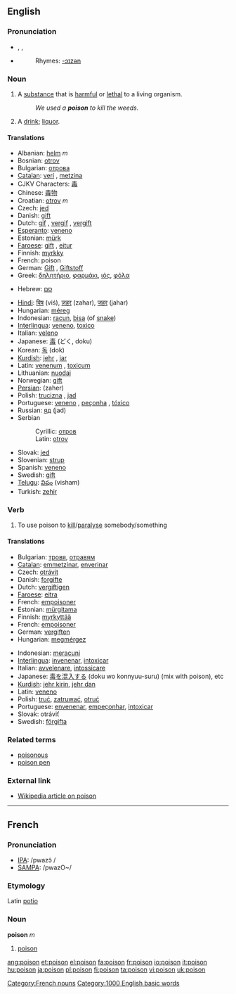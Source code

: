 ==English==

===Pronunciation===
*{{AHD|poi'zən}}, {{IPA|/ˈpɔɪz(ə)n/}}, {{SAMPA|/"pOIz(@)n/}}
*{{audio|en-us-poison.ogg|Audio (US)}}
*:Rhymes: [[Rhymes:English:-ɔɪzən|-ɔɪzən]]

===Noun===
{{en-noun}}

# A [[substance]] that is [[harmful]] or [[lethal]] to a living organism.
#: ''We used a '''poison''' to kill the weeds.''
# {{idiomatic}} A [[drink]]; [[liquor]].

====Translations====
{{top}}
*Albanian: [[helm]] ''m''
*Bosnian: [[otrov#Bosnian|otrov]] {{m}}
*Bulgarian: [[отрова]] {{f}}
*[[Catalan]]: [[verí]] {{m}}, [[metzina]] {{f}}
*CJKV Characters: [[毒]]
*Chinese: [[毒物]]
*Croatian: [[otrov]] ''m''
*Czech: [[jed]]  {{m}}
*Danish: [[gift]]
*Dutch: [[gif]] {{n}}, [[vergif]] {{n}}, [[vergift]] {{n}}
*[[Esperanto]]: [[veneno]]
*Estonian: [[mürk]]
*[[Faroese]]: [[gift]] {{f}}, [[eitur]] {{n}}
*Finnish: [[myrkky]]
*French: poison {{m}}
*German: [[Gift]] {{n}}, [[Giftstoff]] {{m}}
*Greek: [[δηλητήριο]], [[φαρμάκι]], [[ιός]], [[φόλα]]
<!-- most of this should move to entries:
:a: [[δηλητήριο]] [ðiliˈtiriˌo̞] {{n}} (any harmful and/or lethal substance)
:b: [[φαρμάκι]] [farˈmaci] {{n}} [lethal substances used to commit homicides or suicides (means also "sorrow" and "chagrin")]
:c: [[ιός]] [iˈo̞s] {{m}} [venom of reptiles and insects (means “virus” too)]
:d: [[φόλα]] [ˈfo̞la] {{f}} (poisoned food used to exterminate invading animals like rats) -->
*Hebrew: [[סם|סַם]] {{m}}
{{mid}}
*[[Hindi]]: [[विष]] (viś), [[ज़हर]] (zahar), [[जहर]] (jahar)
*Hungarian: [[méreg]]
*Indonesian: [[racun]], [[bisa]] (of [[snake]])
*[[Interlingua]]: [[veneno]], [[toxico]]
*Italian: [[veleno]] {{m}}
*Japanese: [[毒]] (どく, doku)
*Korean: [[독]] (dok)
*[[Kurdish]]: [[jehr]] {{f}}, [[jar]] {{f}}
*Latin: [[venenum]] {{n}}, [[toxicum]] {{n}}
*Lithuanian: [[nuodai]] {{n}}
*Norwegian: [[gift]] {{c}}
*[[Persian]]: {{FAchar|[[زهر]]}} (zaher)
*Polish: [[trucizna]] {{f}}, [[jad]] {{n}}
*Portuguese: [[veneno]] {{m}}, [[peçonha]] {{f}}, [[tóxico]] {{m}}
*Russian: [[яд]] (jad)
*Serbian
*:Cyrillic: [[отров#Serbian|отров]] {{m}}
*:Latin: [[otrov#Serbian|otrov]] {{m}}
*Slovak: [[jed]]  {{m}}
*Slovenian: [[strup]]  {{m}}
*Spanish: [[veneno]] {{m}}
*Swedish: [[gift#Swedish|gift]] {{n}}
*[[Telugu]]: [[విషం]] (visham)
*Turkish: [[zehir]]
{{bottom}}

===Verb===
{{en-verb}}

# {{transitive}} To use poison to [[kill]]/[[paralyse]] somebody/something

====Translations====
{{top}}
*Bulgarian: [[тровя]], [[отравям]]
*[[Catalan]]: [[emmetzinar]], [[enverinar]]
*Czech: [[otrávit]]
*Danish: [[forgifte]]
*Dutch: [[vergiftigen]]
*[[Faroese]]: [[eitra]]
*French: [[empoisoner]]
*Estonian: [[mürgitama]]
*Finnish: [[myrkyttää]]
*French: [[empoisoner]]
*German: [[vergiften]]
*Hungarian: [[megmérgez]]
{{mid}}
*Indonesian: [[racun|meracuni]]
*[[Interlingua]]: [[invenenar]], [[intoxicar]]
*Italian: [[avvelenare]], [[intossicare]]
*Japanese: [[毒]]を[[混入]]する (doku wo konnyuu-suru) (mix with poison), etc
*[[Kurdish]]: [[jehr kirin]], [[jehr dan]]
*Latin: [[veneno]]
*Polish: [[truć]], [[zatruwać]], [[otruć]]
*Portuguese: [[envenenar]], [[empeçonhar]], [[intoxicar]]
*Slovak: otráviť
*Swedish: [[förgifta]]
{{bottom}}

===Related terms===
*[[poisonous]]
*[[poison pen]]

===External link===
*[[w:poison|Wikipedia article on poison]]

----

==French==
===Pronunciation===
*[[w:IPA|IPA]]: /pwazɔ̃ /
*[[w:SAMPA|SAMPA]]: /pwazO~/
===Etymology===
Latin [[potio]]
===Noun===
'''poison''' ''m''

# [[poison]]

[[Category:French nouns]]
[[Category:1000 English basic words]]

[[ang:poison]]
[[et:poison]]
[[el:poison]]
[[fa:poison]]
[[fr:poison]]
[[io:poison]]
[[it:poison]]
[[hu:poison]]
[[ja:poison]]
[[pl:poison]]
[[fi:poison]]
[[ta:poison]]
[[vi:poison]]
[[uk:poison]]
